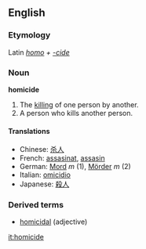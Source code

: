 ==English==
===Etymology===
Latin ''[[homo]] + [[-cide]]''
===Noun===
'''homicide'''

# The [[kill]]ing of one person by another.
# A person who kills another person.

====Translations====
*Chinese: [[杀人]]
*French: [[assasinat]], [[assasin]]
*German: [[Mord]] ''m'' (1), [[Mörder]] ''m'' (2)
*Italian: [[omicidio]]
*Japanese: [[殺人]]

===Derived terms===
*[[homicidal]] (adjective)

[[it:homicide]]